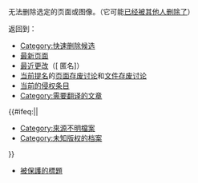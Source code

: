 <div class="plainlinks">无法删除选定的页面或图像。（它可能[[Special:Log/delete|已经被其他人删除了]]）

返回到：
* [[:Category:快速删除候选|Category:快速删除候选]]
* [[Special:Newpages|最新页面]]
* [[Special:Recentchanges|最近更改]]（[{{fullurl:Special:Recentchanges|hideliu=1&hideminor=1}} 匿名]）
* [[:Category:存废讨论|当前提名]]的[[Wikipedia:頁面存廢討論|页面存废讨论]]和[[Wikipedia:档案存废讨论|文件存废讨论]]
* [[Wikipedia:頁面存廢討論/疑似侵權#当前的疑似侵权条目|当前的侵权条目]]
* [[:Category:需要翻译的文章|Category:需要翻译的文章]]
{{#ifeq:{{NAMESPACE}}|{{ns:6}}|
* [[:Category:來源不明檔案|Category:來源不明檔案]]
* [[:Category:未知版权的档案|Category:未知版权的档案]]
}}
* [[Special:Protectedtitles|被保護的標題]]

</div>